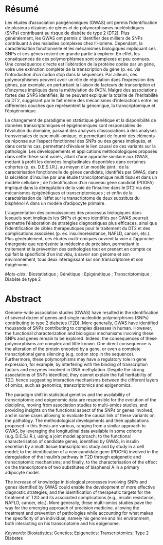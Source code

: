 # Résumé {-}

\setstretch{1.25}\normalsize Les études d'association pangénomiques (GWAS) ont permis l'identification de plusieurs dizaines de gènes et de polymorphismes nucléotidiques (SNPs) contribuant au risque de diabète de type 2 (DT2). 
Plus généralement, les GWAS ont permis d'identifier des milliers de SNPs contribuant à des maladies complexes chez l'Homme. 
Cependant, la caractérisation fonctionnelle et les mécanismes biologiques impliquant ces SNPs et ces gènes restent en grande partie à explorer. 
En effet, les conséquences de ces polymorphismes sont complexes et peu connues. 
Une conséquence directe est l'altération de la protéine codée par un gène, voire une extinction complète de la transcription du gène (p. ex. via l’introduction d’un codon stop dans la séquence). Par ailleurs, ces polymorphismes peuvent avoir un rôle de régulation dans l'expression des gènes, par exemple, en perturbant la liaison de facteurs de transcription et d'enzymes impliqués dans la méthylation de l'ADN. Malgré des associations fortes des SNPS identifiés, ils ne peuvent expliquer la totalité de l'héritabilité du DT2, suggérant par le fait même des mécanismes d'interactions entre les différentes couches que représentent la génomique, la transcriptomique et l'épigénomique.

Le changement de paradigme en statistique génétique et la disponibilité de données transcriptomiques et épigénomiques sont responsables de l'évolution du domaine, passant des analyses d'associations à des analyses transversales de type multi-omique, et permettant de fournir des éléments de réponse sur l’aspect fonctionnel des SNPs ou des gènes impliqués, et dans certains cas, permettant d'évaluer le lien causal de ces variants sur la pathologie. 
Les développements et applications méthodologiques proposés dans cette thèse sont variés, allant d’une approche similaire aux GWAS, mettant à profit les données longitudinales disponibles dans certaines cohortes (p. ex. D.E.S.I.R.), au moyen d'un modèle joint ; de la caractérisation fonctionnelle de gènes candidats, identifiés par GWAS, dans la sécrétion d'insuline par une étude transcriptomique multi tissu et dans un modèle cellulaire ; de l'identification d'un nouveau gène candidat (PDGFA) impliqué dans la dérégulation de la voie de l'insuline dans le DT2 via des mécanismes épigénétiques et transcriptomiques ; et enfin de la caractérisation de l'effet sur le transcriptome de deux substituts du bisphénol A dans un modèle d’adipocyte primaire.

L'augmentation des connaissances des processus biologiques dans lesquels sont impliqués les SNPs et gènes identifiés par GWAS pourrait permettre l'élaboration de stratégies diagnostiques plus efficaces, ainsi que l'identification de cibles thérapeutiques pour le traitement du DT2 et des complications associées (p. ex. insulinorésistance, NAFLD, cancer, etc.). 
Plus généralement, ces études multi-omiques ouvrent la voie à l'approche émergente que représente la médecine de précision, permettant le traitement et la prévention des pathologies tout en prenant en compte ce qui fait la spécificité d'un individu, à savoir son génome et son environnement, tous deux interagissant sur son transcriptome et son épigénome.

*Mots-clés\ :* Biostatistique ; Génétique ; Epigénétique ; Transcriptomique ; Diabète de type 2

\normalsize \setstretch{1.5}

# Abstract {-}
<!--**Development and Application of Statistical Methods for Multi-Omics Studies in Type 2 Diabetes: Beyond the Genome-Wide Association Studies Era**-->

\setstretch{1.25}\normalsize Genome-wide association studies (GWAS) have resulted in the identification of several dozen of genes and single nucleotide polymorphisms (SNPs) contributing to type 2 diabetes (T2D). 
More generally, GWAS have identified thousands of SNPs contributing to complex diseases in human. 
However, the functional characterization and biological mechanisms involving these SNPs and genes remain to be explored. Indeed, the consequences of these polymorphisms are complex and little known. 
One direct consequence is the alteration of the protein encoded by a gene, or even a complete transcriptional gene silencing (e.g. codon stop in the sequence). 
Furthermore, these polymorphisms may have a regulatory role in gene expression, for example, by interfering with the binding of transcription factors and enzymes involved in DNA methylation. 
Despite the strong associations of SNPs identified, they cannot explain the full heritability of T2D, hence suggesting interaction mechanisms between the different layers of omics, such as genomics, transcriptomics and epigenomics.

The paradigm shift in statistical genetics and the availability of transcriptomic and epigenomic data are responsible for the evolution of the discipline, moving from association studies to multi-omics studies, and providing insights on the functional aspect of the SNPs or genes involved, and in some cases allowing to evaluate the causal link of these variants on the pathology. 
The methodological developments and their applications proposed in this thesis are various, ranging from a similar approach to GWAS, by leveraging the longitudinal data available in some cohorts (e.g. D.E.S.I.R.), using a joint model approach; to the functional characterisation of candidate genes, identified by GWAS, in insulin secretion by a multi tissue transcriptomic study and by study in a cell model; to the identification of a new candidate gene (PDGFA) involved in the deregulation of the insulin's pathway in T2D through epigenetic and transcriptomic mechanisms; and finally, to the characterisation of the effect on the transcriptome of two substitutes of bisphenol A in a primary adipocyte model.

The increase of knowledge in biological processes involving SNPs and genes identified by GWAS could enable the development of more effective diagnostic strategies, and the identification of therapeutic targets for the treatment of T2D and its associated complications (e.g., insulin resistance, NAFLD, cancer, etc.). 
More generally, these multi-omics studies pave the way for the emerging approach of precision medicine, allowing the treatment and prevention of pathologies while accounting for what makes the specificity of an individual, namely his genome and his environment, both interacting on his transcriptome and his epigenome.


*Keywords:* Biostatistics; Genetics; Epigenetics; Transcriptomics; Type 2 Diabetes

\normalsize \setstretch{1.5}
